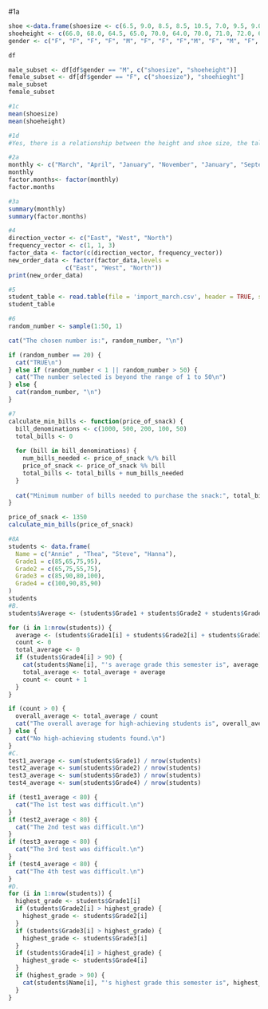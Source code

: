 #1a
```r
shoe <-data.frame(shoesize <- c(6.5, 9.0, 8.5, 8.5, 10.5, 7.0, 9.5, 9.0, 13.0, 7.5, 10.5, 8.5, 12.0, 10.5), 
shoeheight <- c(66.0, 68.0, 64.5, 65.0, 70.0, 64.0, 70.0, 71.0, 72.0, 64.0, 74.5, 67.0, 71.0, 71.0),
gender <- c("F", "F", "F", "F", "M", "F", "F", "F","M", "F", "M", "F", "M", "M"))

df
```

```r
male_subset <- df[df$gender == "M", c("shoesize", "shoeheight")]
female_subset <- df[df$gender == "F", c("shoesize"), "shoehieght"]
male_subset
female_subset
```

```r
#1c
mean(shoesize)
mean(shoeheight)
```

```r
#1d
#Yes, there is a relationship between the height and shoe size, the taller they are, the longer their shoe size.
```

```r
#2a
monthly <- c("March", "April", "January", "November", "January", "September", "November", "August", "January", "November", "November", "Febuary", "May", "August", "July", "December", "August", "August", "September", "November", "February", "April" )
monthly
factor.months<- factor(monthly)
factor.months
```

```r
#3a
summary(monthly)
summary(factor.months)
```

```r
#4
direction_vector <- c("East", "West", "North")
frequency_vector <- c(1, 1, 3)
factor_data <- factor(c(direction_vector, frequency_vector))
new_order_data <- factor(factor_data,levels = 
                c("East", "West", "North"))
print(new_order_data)
```

```r
#5
student_table <- read.table(file = 'import_march.csv', header = TRUE, sep = ',')
student_table
```

```r
#6
random_number <- sample(1:50, 1)

cat("The chosen number is:", random_number, "\n")

if (random_number == 20) {
  cat("TRUE\n")
} else if (random_number < 1 || random_number > 50) {
  cat("The number selected is beyond the range of 1 to 50\n")
} else {
  cat(random_number, "\n")
}
```

```r
#7
calculate_min_bills <- function(price_of_snack) {
  bill_denominations <- c(1000, 500, 200, 100, 50)
  total_bills <- 0
  
  for (bill in bill_denominations) {
    num_bills_needed <- price_of_snack %/% bill
    price_of_snack <- price_of_snack %% bill
    total_bills <- total_bills + num_bills_needed
  }
  
  cat("Minimum number of bills needed to purchase the snack:", total_bills, "\n")
}

price_of_snack <- 1350
calculate_min_bills(price_of_snack)
```

```r
#8A
students <- data.frame(
  Name = c("Annie" , "Thea", "Steve", "Hanna"),
  Grade1 = c(85,65,75,95),
  Grade2 = c(65,75,55,75),
  Grade3 = c(85,90,80,100),
  Grade4 = c(100,90,85,90)
)
students
#B.
students$Average <- (students$Grade1 + students$Grade2 + students$Grade3 + students$Grade4) / 4

for (i in 1:nrow(students)) {
  average <- (students$Grade1[i] + students$Grade2[i] + students$Grade3[i] + students$Grade4[i]) / 4
  count <- 0
  total_average <- 0
  if (students$Grade4[i] > 90) {
    cat(students$Name[i], "'s average grade this semester is", average, ".\n")
    total_average <- total_average + average
    count <- count + 1
  }
}

if (count > 0) {
  overall_average <- total_average / count
  cat("The overall average for high-achieving students is", overall_average, ".\n")
} else {
  cat("No high-achieving students found.\n")
}
#C.
test1_average <- sum(students$Grade1) / nrow(students)
test2_average <- sum(students$Grade2) / nrow(students)
test3_average <- sum(students$Grade3) / nrow(students)
test4_average <- sum(students$Grade4) / nrow(students)

if (test1_average < 80) {
  cat("The 1st test was difficult.\n")
}
if (test2_average < 80) {
  cat("The 2nd test was difficult.\n")
}
if (test3_average < 80) {
  cat("The 3rd test was difficult.\n")
}
if (test4_average < 80) {
  cat("The 4th test was difficult.\n")
}
#D.
for (i in 1:nrow(students)) {
  highest_grade <- students$Grade1[i]
  if (students$Grade2[i] > highest_grade) {
    highest_grade <- students$Grade2[i]
  }
  if (students$Grade3[i] > highest_grade) {
    highest_grade <- students$Grade3[i]
  }
  if (students$Grade4[i] > highest_grade) {
    highest_grade <- students$Grade4[i]
  }
  if (highest_grade > 90) {
    cat(students$Name[i], "'s highest grade this semester is", highest_grade, "\n")
  }
}
```

